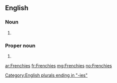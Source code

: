 ==English==

===Noun===
{{head|en|noun plural form}}

# {{plural of|Frenchy|lang=en}}

===Proper noun===
{{head|en|noun plural form}}

# {{plural of|Frenchy|lang=en}}

[[Category:English plurals ending in "-ies"]]

[[ar:Frenchies]]
[[fr:Frenchies]]
[[mg:Frenchies]]
[[no:Frenchies]]